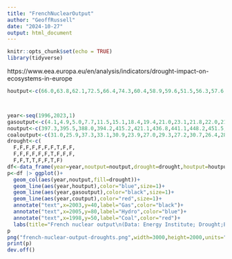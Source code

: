 ```yaml
---
title: "FrenchNuclearOutput"
author: "GeoffRussell"
date: "2024-10-27"
output: html_document
---
```


```r
knitr::opts_chunk$set(echo = TRUE)
library(tidyverse)
```

https://www.eea.europa.eu/en/analysis/indicators/drought-impact-on-ecosystems-in-europe

```r
houtput<-c(66.0,63.8,62.1,72.5,66.4,74.3,60.4,58.9,59.6,51.5,56.3,57.6,63.7,57.0,62.7,44.8,58.8,70.8,62.8,54.6,59.9,49.0,63.9,56.0,61.7,58.7,44.3,55.5)



year<-seq(1996,2023,1)
gasoutput<-c(4.1,4.9,5.0,7.7,11.5,15.1,18.4,19.4,21.0,23.1,21.8,22.0,21.9,20.5,23.8,29.5,24.8,21.1,15.8,24.4,38.0,43.4,33.5,41.7,37.0,35.2,47.1,32.3)
noutput<-c(397.3,395.5,388.0,394.2,415.2,421.1,436.8,441.1,448.2,451.5,450.2,439.7,439.4,409.7,428.5,442.4,425.4,423.7,436.5,437.4,403.2,398.4,412.9,399.0,353.8,379.4,294.7,338.2)
coaloutput<-c(31.0,25.9,37.3,33.1,30.9,23.9,27.0,29.3,27.2,30.7,26.4,28.2,26.4,24.0,26.3,17.8,18.0,21.1,9.4,9.5,7.8,10.3,6.2,1.6,1.4,4.1,3.1,0.9)
drought<-c(
  F,F,F,F,F,F,F,T,F,F,
  F,F,F,F,F,F,T,F,F,F,
  F,F,T,T,F,F,T,F)
df<-data_frame(year=year,noutput=noutput,drought=drought,houtput=houtput,gasoutput=gasoutput,coutput=coaloutput)
p<-df |> ggplot()+
  geom_col(aes(year,noutput,fill=drought))+
  geom_line(aes(year,houtput),color="blue",size=1)+
  geom_line(aes(year,gasoutput),color="black",size=1)+
  geom_line(aes(year,coutput),color="red",size=1)+
  annotate("text",x=2003,y=40,label="Gas",color="black")+
  annotate("text",x=2005,y=80,label="Hydro",color="blue")+
  annotate("text",x=1998,y=50,label="Coal",color="red")+
  labs(title="French nuclear output\n(Data: Energy Institute; Drought;European Env Agency)")
p
png("french-nuclear-output-droughts.png",width=3000,height=2000,units="px",res=300)
print(p)
dev.off()
```

